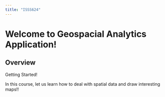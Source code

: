 ```yaml
---
title: "ISSS624"
---
```


# Welcome to Geospacial Analytics Application!

## Overview

Getting Started!

In this course, let us learn how to deal with spatial data and draw interesting maps!!
